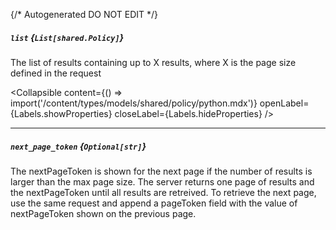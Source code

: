 {/* Autogenerated DO NOT EDIT  */}

##### `list` *{`List[shared.Policy]`}*
The list of results containing up to X results, where X is the page size defined in the request

<Collapsible content={() => import('/content/types/models/shared/policy/python.mdx')} openLabel={Labels.showProperties} closeLabel={Labels.hideProperties} />


---
##### `next_page_token` *{`Optional[str]`}*
The nextPageToken is shown for the next page if the number of results is larger than the max page size. The server returns one page of results and the nextPageToken until all results are retreived. To retrieve the next page, use the same request and append a pageToken field with the value of nextPageToken shown on the previous page.


